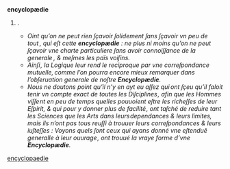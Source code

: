 == {{langue|fr}} ==
=== {{S|étymologie}} ===
: {{cf|lang=fr|encyclopédie}}

=== {{S|nom|fr}} ===
{{fr-rég|ɑ̃.si.klɔ.pe.di}}
'''encyclopædie''' {{pron|ɑ̃.si.klɔ.pe.di|fr}} {{f}}

# {{archaïque|fr}} {{variante ortho de|encyclopédie}}.
#* ''Oint qu’on ne peut rien ſçavoir ſolidement ſans ſçavoir vn peu de tout , qui eſt cette '''encyclopædie''' : ne plus ni moins qu’on ne peut ſçavoir vne charte particuliere ſans avoir connoiſſance de la generale , & meſmes les païs voiſins.'' {{source|auteur incertain, ''Premiere Centvrie des Qvestions Traitees ez Conferences'', 1638}}
#* ''Ainſi , la Logique leur rend le reciproque par vne correſpondance mutuelle, comme l’on pourra encore mieux remarquer dans l’obſeruation generale de noſtre '''Encyclopædie'''.'' {{source|auteur incertain, ''La Science vniverselle de Sorel'', 1647}}
#* ''Nous ne doutons point qu’il n’y en ayt eu aſſez qui ont ſçeu qu’il faloit tenir vn compte exact de toutes les Diſciplines , afin que les Hommes viſſe nt en peu de temps quelles pouuoient eſtre les richeſſes de leur Eſpirit, & qui pour y donner plus de facilité , ont taſché de reduire tant les Sciences que les Arts dans leurs dependances & leurs limites, mais ils n’ont pas tous reuſſi à trouuer leurs correſpondances & leurs iuſteſſes : Voyons quels ſont ceux qui ayans donné vne eſtenduẽ generalle à leur ouurage , ont trouué la vraye forme d’vne '''Encyclopædie'''.'' {{source|[http://fr.wikipedia.org/wiki/Charles_Sorel Charles Sorel], ''De la Perfection de l’Homme'', 1655}}

[[Catégorie:æ en français|encyclopaedie]]

{{clé de tri|encyclopaedie}}

